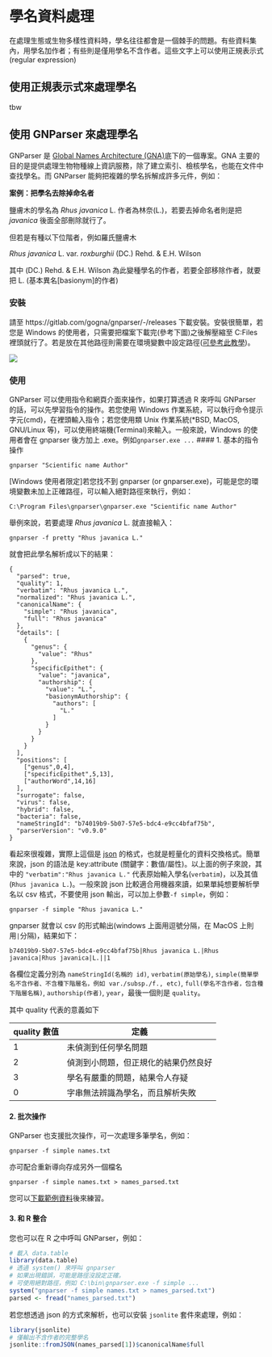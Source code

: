 # 學名資料處理

在處理生態或生物多樣性資料時，學名往往都會是一個棘手的問題。有些資料集內，用學名加作者；有些則是僅用學名不含作者。這些文字上可以使用正規表示式(regular expression)

## 使用正規表示式來處理學名

:::info
tbw
:::

## 使用 GNParser 來處理學名

GNParser 是 [Global Names Architecture (GNA)](http://globalnames.org)底下的一個專案。GNA 主要的目的是提供處理生物物種線上資訊服務，除了建立索引、檢核學名，也能在文件中查找學名。而 GNParser 能夠把複雜的學名拆解成許多元件，例如：

**案例：把學名去除掉命名者**

鹽膚木的學名為 *Rhus javanica* L. 作者為林奈(L.)，若要去掉命名者則是把 *javanica* 後面全部刪除就行了。
    
但若是有種以下位階者，例如羅氏鹽膚木

*Rhus javanica* L. var. *roxburghii* (DC.) Rehd. & E.H. Wilson

其中 (DC.) Rehd. & E.H. Wilson 為此變種學名的作者，若要全部移除作者，就要把 L. (基本異名[basionym]的作者)




### 安裝

請至 https://gitlab.com/gogna/gnparser/-/releases 下載安裝。安裝很簡單，若您是 Windows 的使用者，只需要把檔案下載完(參考下圖)之後解壓縮至 C:\Program Files 裡頭就行了。若是放在其他路徑則需要在環境變數中設定路徑([可參考此教學](https://hackmd.io/@yizhewang/B1zdXG4br))。

![](https://i.imgur.com/3IRmXub.png)

### 使用

GNParser 可以使用指令和網頁介面來操作，如果打算透過 R 來呼叫 GNParser 的話，可以先學習指令的操作。若您使用 Windows 作業系統，可以執行命令提示字元(cmd)，在裡頭輸入指令；若您使用類 Unix 作業系統(*BSD, MacOS, GNU/Linux 等)，可以使用終端機(Terminal)來輸入。一般來說，Windows 的使用者會在 gnparser 後方加上 .exe。例如```gnparser.exe ...```
#### 1. 基本的指令操作

```shell
gnparser "Scientific name Author"
```
:::info
[Windows 使用者限定]若您找不到 gnparser (or gnparser.exe)，可能是您的環境變數未加上正確路徑，可以輸入絕對路徑來執行，例如：
```
C:\Program Files\gnparser\gnparser.exe "Scientific name Author"
```
:::

舉例來說，若要處理 *Rhus javanica* L. 就直接輸入：

```shell
gnparser -f pretty "Rhus javanica L."
```

就會把此學名解析成以下的結果：
```
{
  "parsed": true,
  "quality": 1,
  "verbatim": "Rhus javanica L.",
  "normalized": "Rhus javanica L.",
  "canonicalName": {
    "simple": "Rhus javanica",
    "full": "Rhus javanica"
  },
  "details": [
    {
      "genus": {
        "value": "Rhus"
      },
      "specificEpithet": {
        "value": "javanica",
        "authorship": {
          "value": "L.",
          "basionymAuthorship": {
            "authors": [
              "L."
            ]
          }
        }
      }
    }
  ],
  "positions": [
    ["genus",0,4],
    ["specificEpithet",5,13],
    ["authorWord",14,16]
  ],
  "surrogate": false,
  "virus": false,
  "hybrid": false,
  "bacteria": false,
  "nameStringId": "b74019b9-5b07-57e5-bdc4-e9cc4bfaf75b",
  "parserVersion": "v0.9.0"
}

```

看起來很複雜，實際上這個是 [json](https://zh.wikipedia.org/wiki/JSON) 的格式，也就是輕量化的資料交換格式。簡單來說，json 的語法是 key:attribute (關鍵字：數值/屬性)。以上面的例子來說，其中的 ```"verbatim":"Rhus javanica L."``` 代表原始輸入學名(```verbatim```)，以及其值(```Rhus javanica L.```)。一般來說 json 比較適合用機器來讀，如果單純想要解析學名以 csv 格式，不要使用 json 輸出，可以加上參數```-f simple```，例如：

```shell
gnparser -f simple "Rhus javanica L."
```

gnparser 就會以 csv 的形式輸出(windows 上面用逗號分隔，在 MacOS 上則用```|```分隔)，結果如下：

```
b74019b9-5b07-57e5-bdc4-e9cc4bfaf75b|Rhus javanica L.|Rhus javanica|Rhus javanica|L.||1
```

各欄位定義分別為 ```nameStringId(名稱的 id)```, ```verbatim(原始學名)```, ```simple(簡單學名不含作者、不含種下階層名，例如 var./subsp./f., etc)```, ```full(學名不含作者，包含種下階層名稱)```, ```authorship(作者)```, ```year```，最後一個則是 ```quality```。

其中 quality 代表的意義如下

| quality 數值 | 定義               |
| ----------- | ----------------  |
| 1           | 未偵測到任何學名問題  |
| 2           | 偵測到小問題，但正規化的結果仍然良好 |
| 3           | 學名有嚴重的問題，結果令人存疑  |
| 0           | 字串無法辨識為學名，而且解析失敗 |


#### 2. 批次操作

GNParser 也支援批次操作，可一次處理多筆學名，例如：

```shell
gnparser -f simple names.txt
```

亦可配合重新導向存成另外一個檔名

```shell
gnparser -f simple names.txt > names_parsed.txt
```

您可以[下載範例資料](https://gist.github.com/mutolisp/95563aa9e305a7825c8edcfa7cbb3418)後來練習。


#### 3. 和 R 整合

您也可以在 R 之中呼叫 GNParser，例如：

```.r
# 載入 data.table
library(data.table)
# 透過 system() 來呼叫 gnparser
# 如果出現錯誤，可能是路徑沒設定正確。
# 可使用絕對路徑，例如 C:\bin\gnparser.exe -f simple ...
system("gnparser -f simple names.txt > names_parsed.txt")
parsed <- fread("names_parsed.txt")    
```

若您想透過 json 的方式來解析，也可以安裝 ```jsonlite``` 套件來處理，例如：

```.r
library(jsonlite)
# 僅輸出不含作者的完整學名
jsonlite::fromJSON(names_parsed[1])$canonicalName$full
```
